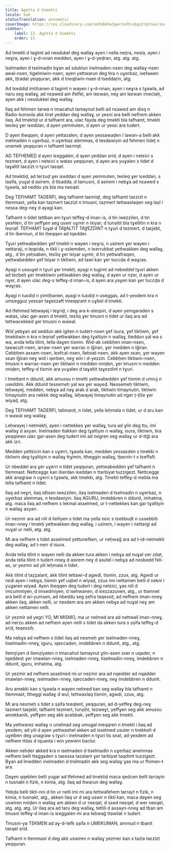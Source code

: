 ```yaml
---
title: Agetta d Usmekti
locale: kab
statusTranslation: automatic
coverImage: https://res.cloudinary.com/xmfm6mhw3gwctndtcubgx2rptnae/image/upload/v1740337243/small_cover_educacion_fundamental_a051170f1c.webp
sidebar:
    label: 13. Agetta d Usmekti
    order: 13
---
```

Ad tmekti d tagimt ad nesdukel deg wallaɣ ayen i nella neẓra, nesla, ayen i neɣra, ayen i ɣ-d-nnan medden, ayen i ɣ-d-yeḍran, atg. atg. atg.

Iselmaden d tselmadin bɣan ad sduklun inelmaden-nsen deg wallaɣ-nsen awal-nsen, tigelmiwin-nsen, ayen yettwarun deg tira n uɣerbaz, ixefawen akk, ṭṭradat yeqquran, akk d tneqṭiwin-nsen d tseddaṛin, atg.

Ad tɛeddiḍ imtiḥanen d tagimt n wayen i ɣ-d-nnan, ayen i neɣra s tɣawla, ad naru seg wallaɣ, ad nɛawed am ifelfel, am leɛwan, neɣ am leɛwan imectaḥ, ayen akk i nesdukkel deg wallaɣ.

Ilaq ad fehmen tarwa n tmacahut tamaynut belli ad nɛawed am disq n Radio-konsola akk tirat yeddan deg wallaɣ, ur yeɛni ara belli nefhem akken ilaq. Ad tmektiḍ ur d tafhamt ara, ulac fayda deg tmekti bla tafhamt, tmekti teɛleq ɣer iɛeddan, d ayen yemmuten, d ayen ur yesɛi ara tudert.

D ayen iḥeqqen, d ayen yettazalen, d ayen yessawaḍen i lawan-a belli akk inelmaden n uɣerbaz, n uɣerbaz alemmas, d tesdawiyin ad fehmen tideț n unamek yeqquran n tafhamt taɛmiqt.

AD TEFHEMEḌ d ayen iɛeggalen, d ayen yeddan srid, d ayen i netɛici s tezmert, d ayen i netɛici s waṭas yeqquran, d ayen ara yuɣalen s tidet d taɣaltit taɛzizt n tɣuri taɛqel.

Ad tmektiḍ, ad terzuḍ ɣer iɛeddan d ayen yemmuten, teɛleq ɣer iɛeddan, s laṣifa, yuɣal d asirem, d ttɛadda, d tamusni, d asirem i nebɣa ad nɛawed s tɣawla, ad neddu yis bla ma neɛqel.

Deg TEFHAMT TADERFI, deg tafhamt taɛmiqt, deg tafhamt taɛzizt n tlemmast, yella kan tazmert taɛzizt n tmusni, tazmert tettwaxlaqen seg laṣl i nesɛa deg-neɣ d ayagi kan.

Tafhamt n tidet tettban am tɣuri teffeɣ-d iman-is, d tin iwezzilen, d tin yeshlen, d tin yeffɣen seg uswir uɣmir n lxiyar; d tunṣiḥt bla tɣellitin n kra n leṣnaf. TEFHAMT tuɣal d TAƔALTIT TAƔEZDINT n tɣuri d tezmert, d taɛjebt, d tin ibennun, d tin iḥeqqen ad tqedder.

Tɣuri yettwabedden ɣef tmekti n wayen i neɣra, n usirem ɣer wayen i nettaraji, n leqɛida, n tikli i ɣ-sslemden, n tɛerrubbat yettwakken deg wallaɣ, atg., d tin yeḥsaben, teɛliq ɣer lxiyar uɣmir, d tin yettwafraqen, yettwabedden ɣef lxiyar n tiktiwin, ad tawi kan ɣer tuccḍa d waɣṛas.

Ayagi n ussuɣel n tɣuri ɣer tmekti, ayagi n tugimt ad nebeddel tɣuri akken ad tecbeḥ ɣer tmektiwin yettwakken deg wallaɣ, d ayen ur nẓer, d ayen ur nɣer, d ayen ulac deg-s teffeɣ-d iman-is, d ayen ara yaɣen kan ɣer tuccḍa d waɣṛas.

Ayagi n tuɛdiḍ n yimtiḥanen, ayagi n tuɛdiḍ n useggas, ad t-yexdem kra n umɛegguz yesɛan taɣezzaft tmeqqrant n uɣbel d tmekti.

Ad tfehmeḍ leḥwayej i teɣriḍ, i deg ara k-steqsin, d ayen yemgaraden s waṭas, ulac gar-asen d tmekti, teɛliq ɣer tmusni n tidet ur ilaq ara ad tettwacekked ɣer tmusni n wawal.

Wid yebɣan ad seddun akk igiten n tudert-nsen ɣef isura, ɣef tiktiwin, ɣef tmektiwin n kra n leṣnaf yettwakken deg tɣaltiyin n wallaɣ, tteddun yal wa s wa, anda tella tilint, tella daɣen tismin. Wid-ak cebbḥen iman-nsen, tawacult-nsen, arraw-nsen ɣer warrac n lǧiran, ɣer medden n lǧiran. Cebbḥen axxam-nsen, lɛefcal-nsen, llebsat-nsen, akk ayen sɛan, ɣer wayen sɛan lǧiran neɣ wid i qerben, neɣ win i d-yezzin. Cebbḥen tiktiwin-nsen, tmusni n warrac-nsen ɣer tiktiwin n medden nniḍen, ɣer tmusni n medden nniḍen, teffeɣ-d tismin ara yuɣalen d taɣaltit taɣezdint n tɣuri.

I tmettant n ddunit, akk amussu n tmetti yettwabedden ɣef tismin d umruj n uxeddim. Akk ddunit tessemeḥ yal wa ɣer wayeḍ. Nessemeḥ tiktiwin, leḥwayej, medden, nebɣa ad naɣ arak d arak, tiktiwin timaynutin, tiktiwin timaynutin ara nekkk deg wallaɣ, leḥwayej timaynutin ad nger ț-țilla ɣer wiyaḍ, atg.

Deg TEFHAMT TADERFI, talimanit, n tidet, yella leḥmala n tidet, ur d aru kan n wawal seg wallaɣ.

Leḥwayej i netmekti, ayen i nettekkes ɣer wallaɣ, tura ad ɣlin deg ttu, imi wallaɣ d axyan. Inelmaden ttakkan deg tɣaltiyin n wallaɣ, isura, tiktiwin, tira yeqqimen ulac gar-asen deg tudert imi ad negren seg wallaɣ ur d-ttǧi ara akk izri.

Medden yettɛicin kan s uɣerri, tɣawla kan, medden yessaɛden s tmekki n tiktiwin deg tɣaltiyin n wallaɣ ttɣimin, ttheggin wallaɣ, tṭeɛnin-t s tɛeffaft.

Ur nbeddel ara ɣer uɣerri n tidet yeqquran, yettwabedden ɣef tafhamt n tlemmast. Nettceggɛ kan iberdan iɛeddan n ttarbiyat tuzzigezt. Nettceggɛ akk anagraw n uɣerri s tɣawla, akk tmekki, atg. Tmekti teffeɣ-d mebla ma tella tafhamt n tidet.

Ilaq ad neɣri, ilaq idlisen iwezzilen, ilaq iselmaden d tselmadin n uɣerbaz, n uɣerbaz alemmas, n tesdawiyin. Ilaq AGURU, imdebbren n ddunit, imhatma, atg. maca ilaq ad nefhem s lekmal asselmed, ur t-nettekkes kan gar tɣaltiyin n wallaɣ axyan.

Ur nezmir ara ad nili d ilelliyen s tidet ma yella nɛic s tɛebbuḍt n ussebbiḥ iman-nneɣ i tmekti yettwakken deg wallaɣ, i usirem, i wayen i nettargi ad nuɣal ur nelli, atg. atg.

Mi ara nefhem s tidet asselmed yettunefken, ur neḥwaǧ ara ad t-id-netmekti deg wallaɣ, ad t-nerr d isura.

Anda tella tilint n wayen nelli da akken tura akken i nebɣa ad nuɣal γer zdat, anda tella tilint n tudert-nneɣ d asirem neɣ d asutel i nebɣa ad nesbedd fell-as, ur yezmir ad yili leḥmala n tidet.

Akk tilint d taẓẓalant, akk tilint tettawi-d agwdi, tismin, zzux, atg. Agwdi ur nɛdi ayen i nebɣa, tismin ɣef uqbel n wiyaḍ, zzux imi nettamen belli d nekni i yugaren wiyaḍ. Ayen iḥeqqen deg tudert i deg netɛici, ɣas nili d imcummiyen, d imsedmiyen, d isehwanen, d iɛezzazunen, atg., ur ttamnet ara belli d wi-yumsen, ad nbeddu seg ṣefra taqessiṭ, ad nefhem iman-nneɣ akken ilaq, akken nelli, ur nexdem ara am akken nebɣa ad nuɣal neɣ am akken nettamen nelli.

Ur yezmir ad yegri YO, MI MISMO, ma ur nelmed ara ad nettwali iman-nneɣ, ad nerzu akken ad nefhem ayen nelli s tidet da akken tura s ṣṣifa teffeɣ-d srid, teqessiḥ.

Ma nebɣa ad nefhem s tidet ilaq ad nesmeḥ ɣer iselmaden-nneɣ, tiselmadin-nneɣ, iguru, iqeccaden, imdebbren n ddunit, atg., atg.

Ilemẓiyen d ilemẓiyaten n tmacahut tamaynut ɣlin-asen sser n uqader, n tqeddest ɣer imawlan-nneɣ, iselmaden-nneɣ, tiselmadin-nneɣ, imdebbren n ddunit, iguru, imhatma, atg.

Ur yezmir ad nefhem asselmed mi ur nezmir ara ad nqedder ad nqadder imawlan-nneɣ, iselmaden-nneɣ, iqeccaden-nneɣ, neɣ imdebbren n ddunit.

Aru amekki kan s tɣawla n wayen nelmed kan seg wallaɣ bla tafhamt n tlemmast, ttheggi wallaɣ d wul, tettwaxlaq tismin, agwdi, zzux, atg.

Mi ara nesmeḥ s tidet s ṣṣifa tɛeqlent, yeqquran, ad d-yeffeɣ deg-neɣ tazmert taɛjebt, tafhamt tezmert, tunṣiḥt, tezweɣt, yeffɣen seg akk amussu amekkanik, yeffɣen seg akk acebbak, yeffɣen seg akk tmekti.

Ma yettwarez wallaɣ n unelmad seg umugal meqqren n tmekti i ilaq ad yexdem, ad yili d ayen yettwashel akken ad isselmed usuter n tnekkelt d uɣelben deg unagraw s tɣuri i inelmaden n tɣuri tis snat, ad yexdem ad nefhem ttilas d iquanta i win yewwin baclur.

Akken nehder akked kra n iselmaden d tiselmadin n uɣerbaz anemmas nefhem belli ttaggaden s taɛessa tazalant ɣer tarbiyat taqdimt tuzzigezt. Bɣan ad lmedden inelmaden d tnelmadin akk seg wallaɣ ɣas ma ur fhimen-t ara.

Daɣen qqeblen belli yugar ad tfehmeḍ ad tmektiḍ maca qedcen belli tarrayin n tusnakt n fizik, n kimia, atg. ilaq ad ttwarun deg wallaɣ.

Yebḍa belli tikti-nni d tin ur nelli imi mi ara tettwafehem tarrayt n fizik, n kimia, n tusnakt, atg., akken ilaq ur d seg uswir n tikti kan, maca daɣen seg uswiren nniḍen n wallaɣ am akken d ur neɛqel, d ssed neɛqel, d wer neɛqel, atg. atg. atg. Ur ilaq ara ad taru deg wallaɣ, tettili d axsayn-nneɣ ad tban am tmusni teffeɣ-d iman-is iɛeggalen mi ara teḥwaǧ ttawilat n tudert.

Tmusni-ya TEKMEN ad aɣ-d-tefk ṣṣifa n UMEKUMAN, ammud n tbanit taɛqel srid.

Tafhamt n tlemmast d deg akk uswiren n wallaɣ yezmer kan s tazla taɛzizt yeqquran.

